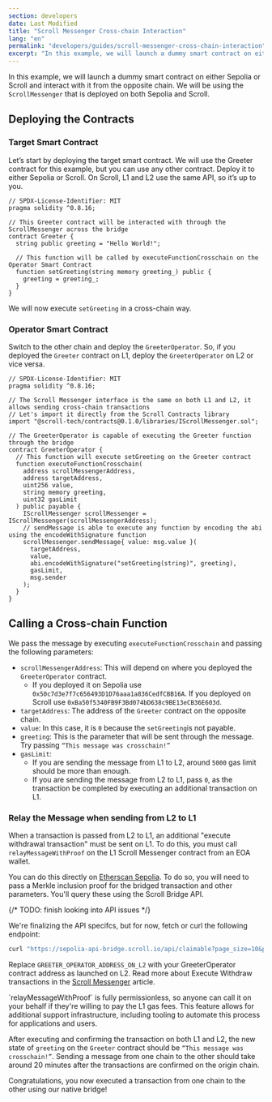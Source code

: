 ```yaml
---
section: developers
date: Last Modified
title: "Scroll Messenger Cross-chain Interaction"
lang: "en"
permalink: "developers/guides/scroll-messenger-cross-chain-interaction"
excerpt: "In this example, we will launch a dummy smart contract on either Sepolia or Scroll Sepolia testnet and interact with it from the opposite chain."
---
```



In this example, we will launch a dummy smart contract on either Sepolia or Scroll and interact
with it from the opposite chain. We will be using the `ScrollMessenger` that is deployed on both
Sepolia and Scroll.

## Deploying the Contracts

### Target Smart Contract

Let’s start by deploying the target smart contract. We will use the Greeter contract for this
example, but you can use any other contract. Deploy it to either Sepolia or Scroll. On Scroll, L1
and L2 use the same API, so it’s up to you.

```solidity
// SPDX-License-Identifier: MIT
pragma solidity ^0.8.16;

// This Greeter contract will be interacted with through the ScrollMessenger across the bridge
contract Greeter {
  string public greeting = "Hello World!";

  // This function will be called by executeFunctionCrosschain on the Operator Smart Contract
  function setGreeting(string memory greeting_) public {
    greeting = greeting_;
  }
}
```

We will now execute `setGreeting` in a cross-chain way.

### Operator Smart Contract

Switch to the other chain and deploy the `GreeterOperator`. So, if you deployed the `Greeter` contract on L1, deploy the `GreeterOperator` on L2 or vice versa.

```solidity
// SPDX-License-Identifier: MIT
pragma solidity ^0.8.16;

// The Scroll Messenger interface is the same on both L1 and L2, it allows sending cross-chain transactions
// Let's import it directly from the Scroll Contracts library
import "@scroll-tech/contracts@0.1.0/libraries/IScrollMessenger.sol";

// The GreeterOperator is capable of executing the Greeter function through the bridge
contract GreeterOperator {
  // This function will execute setGreeting on the Greeter contract
  function executeFunctionCrosschain(
    address scrollMessengerAddress,
    address targetAddress,
    uint256 value,
    string memory greeting,
    uint32 gasLimit
  ) public payable {
    IScrollMessenger scrollMessenger = IScrollMessenger(scrollMessengerAddress);
    // sendMessage is able to execute any function by encoding the abi using the encodeWithSignature function
    scrollMessenger.sendMessage{ value: msg.value }(
      targetAddress,
      value,
      abi.encodeWithSignature("setGreeting(string)", greeting),
      gasLimit,
      msg.sender
    );
  }
}
```

## Calling a Cross-chain Function

We pass the message by executing `executeFunctionCrosschain` and passing the following parameters:

- `scrollMessengerAddress`: This will depend on where you deployed the `GreeterOperator` contract.
  - If you deployed it on Sepolia use `0x50c7d3e7f7c656493D1D76aaa1a836CedfCBB16A`. If you deployed on Scroll use `0xBa50f5340FB9F3Bd074bD638c9BE13eCB36E603d`.
- `targetAddress`: The address of the `Greeter` contract on the opposite chain.
- `value`: In this case, it is `0` because the `setGreeting`is not payable.
- `greeting`: This is the parameter that will be sent through the message. Try passing `“This message was crosschain!”`
- `gasLimit`:
  - If you are sending the message from L1 to L2, around `5000` gas limit should be more than enough.
  - If you are sending the message from L2 to L1, pass `0`, as the transaction be completed by executing an additional transaction on L1.

### Relay the Message when sending from L2 to L1

When a transaction is passed from L2 to L1, an additional "execute withdrawal transaction" must be sent on L1. To do this, you must call `relayMessageWithProof` on the L1 Scroll Messenger
contract from an EOA wallet.

You can do this directly on [Etherscan Sepolia](https://sepolia.etherscan.io/address/0x50c7d3e7f7c656493d1d76aaa1a836cedfcbb16a#writeProxyContract#F3).
To do so, you will need to pass a Merkle inclusion proof for the bridged transaction and other parameters. You'll query these using the Scroll Bridge API.

{/* TODO: finish looking into API issues */}

We're finalizing the API specifcs, but for now, fetch or curl the following endpoint:

```bash
curl "https://sepolia-api-bridge.scroll.io/api/claimable?page_size=10&page=1&address=GREETER_OPERATOR_ADDRESS_ON_L2"
```

Replace `GREETER_OPERATOR_ADDRESS_ON_L2` with your GreeterOperator contract address as launched on L2. Read more about Execute Withdraw transactions
in the [Scroll Messenger](/developers/l1-and-l2-bridging/the-scroll-messenger) article.

<Aside type="caution" title="Anyone can execute your L2 → L1 Message">
  `relayMessageWithProof` is fully permissionless, so anyone can call it on your behalf if they're willing to pay the L1
  gas fees. This feature allows for additional support infrastructure, including tooling to automate this process for
  applications and users.
</Aside>

After executing and confirming the transaction on both L1 and L2, the new state of `greeting` on the `Greeter` contract should be `“This message was crosschain!”`. Sending a message from one chain to the other should take around 20 minutes after the transactions are confirmed on the origin chain.

Congratulations, you now executed a transaction from one chain to the other using our native bridge!

